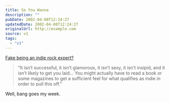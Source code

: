 ```yaml
---
title: So You Wanna
description: ""
pubDate: 2002-04-08T12:24:27
updatedDate: 2002-04-08T12:24:27
originalUrl: http://example.com
source: v1
tags:
  - "v1"
---
```


[Fake being an indie rock expert?][1]

> &#8220;It isn&#8217;t successful, it isn&#8217;t glamorous, it isn&#8217;t sexy, it isn&#8217;t insipid, and it isn&#8217;t likely to get you laid&#8230; You might actually have to read a book or some magazines to get a sufficient feel for what qualifies as indie in order to pull this off.&#8221;

Well, bang goes my week.

[1]: http://www.soyouwanna.com/site/syws/indierock/indierock.html

